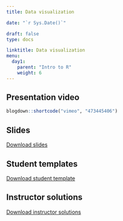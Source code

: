 ---
title: Data visualization 

date: "`r Sys.Date()`"

draft: false
type: docs

linktitle: Data visualization 
menu:
  day1:
    parent: "Intro to R"
    weight: 6
---

## Presentation video

```{r, echo=F}
blogdown::shortcode("vimeo", "473445406")
```

## Slides

[Download slides](../../../Course_Modularization/Intro to R/Slides/04_plotting_slides.pptx)

## Student templates

[Download student template](../../../Course_Modularization/Intro to R/Worksheets/Student Templates/04_plotting_template.Rmd)

## Instructor solutions

[Download instructor solutions](../../../Course_Modularization/Intro to R/Worksheets/Solutions/04_plotting_solutions.Rmd)

